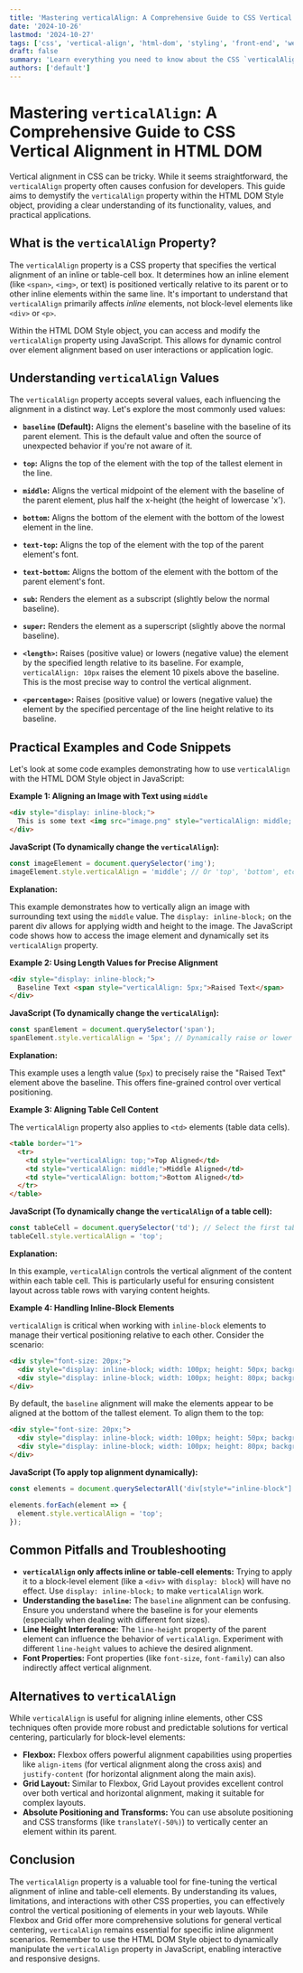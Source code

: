 ```yaml
---
title: 'Mastering verticalAlign: A Comprehensive Guide to CSS Vertical Alignment in HTML DOM'
date: '2024-10-26'
lastmod: '2024-10-27'
tags: ['css', 'vertical-align', 'html-dom', 'styling', 'front-end', 'web-development', 'css-properties']
draft: false
summary: 'Learn everything you need to know about the CSS `verticalAlign` property in the HTML DOM.  This comprehensive guide covers its values, use cases, and provides practical code examples for mastering vertical alignment in web development.'
authors: ['default']
---
```


# Mastering `verticalAlign`: A Comprehensive Guide to CSS Vertical Alignment in HTML DOM

Vertical alignment in CSS can be tricky.  While it seems straightforward, the `verticalAlign` property often causes confusion for developers. This guide aims to demystify the `verticalAlign` property within the HTML DOM Style object, providing a clear understanding of its functionality, values, and practical applications.

## What is the `verticalAlign` Property?

The `verticalAlign` property is a CSS property that specifies the vertical alignment of an inline or table-cell box. It determines how an inline element (like `<span>`, `<img>`, or text) is positioned vertically relative to its parent or to other inline elements within the same line.  It's important to understand that `verticalAlign` primarily affects *inline* elements, not block-level elements like `<div>` or `<p>`.

Within the HTML DOM Style object, you can access and modify the `verticalAlign` property using JavaScript.  This allows for dynamic control over element alignment based on user interactions or application logic.

## Understanding `verticalAlign` Values

The `verticalAlign` property accepts several values, each influencing the alignment in a distinct way.  Let's explore the most commonly used values:

*   **`baseline` (Default):** Aligns the element's baseline with the baseline of its parent element. This is the default value and often the source of unexpected behavior if you're not aware of it.

*   **`top`:** Aligns the top of the element with the top of the tallest element in the line.

*   **`middle`:** Aligns the vertical midpoint of the element with the baseline of the parent element, plus half the x-height (the height of lowercase 'x').

*   **`bottom`:** Aligns the bottom of the element with the bottom of the lowest element in the line.

*   **`text-top`:** Aligns the top of the element with the top of the parent element's font.

*   **`text-bottom`:** Aligns the bottom of the element with the bottom of the parent element's font.

*   **`sub`:**  Renders the element as a subscript (slightly below the normal baseline).

*   **`super`:** Renders the element as a superscript (slightly above the normal baseline).

*   **`<length>`:**  Raises (positive value) or lowers (negative value) the element by the specified length relative to its baseline. For example, `verticalAlign: 10px` raises the element 10 pixels above the baseline.  This is the most precise way to control the vertical alignment.

*   **`<percentage>`:**  Raises (positive value) or lowers (negative value) the element by the specified percentage of the line height relative to its baseline.

## Practical Examples and Code Snippets

Let's look at some code examples demonstrating how to use `verticalAlign` with the HTML DOM Style object in JavaScript:

**Example 1: Aligning an Image with Text using `middle`**

```html
<div style="display: inline-block;">
  This is some text <img src="image.png" style="verticalAlign: middle; width: 30px; height: 30px;" /> next to an image.
</div>
```

**JavaScript (To dynamically change the `verticalAlign`):**

```javascript
const imageElement = document.querySelector('img');
imageElement.style.verticalAlign = 'middle'; // Or 'top', 'bottom', etc.
```

**Explanation:**

This example demonstrates how to vertically align an image with surrounding text using the `middle` value.  The `display: inline-block;` on the parent div allows for applying width and height to the image. The JavaScript code shows how to access the image element and dynamically set its `verticalAlign` property.

**Example 2: Using Length Values for Precise Alignment**

```html
<div style="display: inline-block;">
  Baseline Text <span style="verticalAlign: 5px;">Raised Text</span>
</div>
```

**JavaScript (To dynamically change the `verticalAlign`):**

```javascript
const spanElement = document.querySelector('span');
spanElement.style.verticalAlign = '5px'; // Dynamically raise or lower the text
```

**Explanation:**

This example uses a length value (`5px`) to precisely raise the "Raised Text" element above the baseline.  This offers fine-grained control over vertical positioning.

**Example 3:  Aligning Table Cell Content**

The `verticalAlign` property also applies to `<td>` elements (table data cells).

```html
<table border="1">
  <tr>
    <td style="verticalAlign: top;">Top Aligned</td>
    <td style="verticalAlign: middle;">Middle Aligned</td>
    <td style="verticalAlign: bottom;">Bottom Aligned</td>
  </tr>
</table>
```

**JavaScript (To dynamically change the `verticalAlign` of a table cell):**

```javascript
const tableCell = document.querySelector('td'); // Select the first table cell for example
tableCell.style.verticalAlign = 'top';
```

**Explanation:**

In this example, `verticalAlign` controls the vertical alignment of the content within each table cell. This is particularly useful for ensuring consistent layout across table rows with varying content heights.

**Example 4: Handling Inline-Block Elements**

`verticalAlign` is critical when working with `inline-block` elements to manage their vertical positioning relative to each other.  Consider the scenario:

```html
<div style="font-size: 20px;">
  <div style="display: inline-block; width: 100px; height: 50px; background-color: lightblue;">Element 1</div>
  <div style="display: inline-block; width: 100px; height: 80px; background-color: lightcoral;">Element 2</div>
</div>
```

By default, the `baseline` alignment will make the elements appear to be aligned at the bottom of the tallest element.  To align them to the top:

```html
<div style="font-size: 20px;">
  <div style="display: inline-block; width: 100px; height: 50px; background-color: lightblue; vertical-align: top;">Element 1</div>
  <div style="display: inline-block; width: 100px; height: 80px; background-color: lightcoral; vertical-align: top;">Element 2</div>
</div>
```

**JavaScript (To apply top alignment dynamically):**

```javascript
const elements = document.querySelectorAll('div[style*="inline-block"]'); // Selects all inline-block divs

elements.forEach(element => {
  element.style.verticalAlign = 'top';
});
```

## Common Pitfalls and Troubleshooting

*   **`verticalAlign` only affects inline or table-cell elements:**  Trying to apply it to a block-level element (like a `<div>` with `display: block`) will have no effect.  Use `display: inline-block;` to make `verticalAlign` work.
*   **Understanding the `baseline`:** The `baseline` alignment can be confusing. Ensure you understand where the baseline is for your elements (especially when dealing with different font sizes).
*   **Line Height Interference:**  The `line-height` property of the parent element can influence the behavior of `verticalAlign`.  Experiment with different `line-height` values to achieve the desired alignment.
*   **Font Properties:** Font properties (like `font-size`, `font-family`) can also indirectly affect vertical alignment.

## Alternatives to `verticalAlign`

While `verticalAlign` is useful for aligning inline elements, other CSS techniques often provide more robust and predictable solutions for vertical centering, particularly for block-level elements:

*   **Flexbox:** Flexbox offers powerful alignment capabilities using properties like `align-items` (for vertical alignment along the cross axis) and `justify-content` (for horizontal alignment along the main axis).
*   **Grid Layout:** Similar to Flexbox, Grid Layout provides excellent control over both vertical and horizontal alignment, making it suitable for complex layouts.
*   **Absolute Positioning and Transforms:** You can use absolute positioning and CSS transforms (like `translateY(-50%)`) to vertically center an element within its parent.

## Conclusion

The `verticalAlign` property is a valuable tool for fine-tuning the vertical alignment of inline and table-cell elements. By understanding its values, limitations, and interactions with other CSS properties, you can effectively control the vertical positioning of elements in your web layouts. While Flexbox and Grid offer more comprehensive solutions for general vertical centering, `verticalAlign` remains essential for specific inline alignment scenarios. Remember to use the HTML DOM Style object to dynamically manipulate the `verticalAlign` property in JavaScript, enabling interactive and responsive designs.